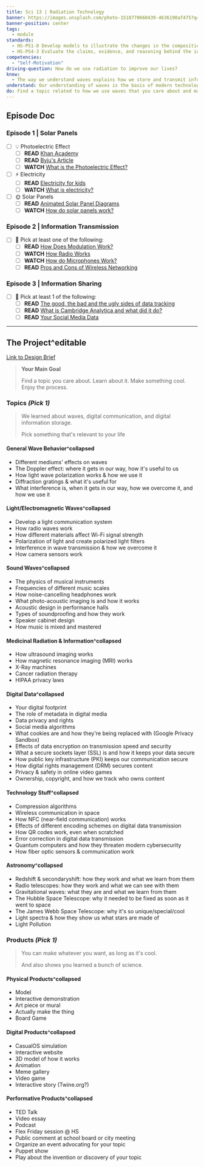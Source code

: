 ```yaml
---
title: Sci 13 | Radiation Technology
banner: https://images.unsplash.com/photo-1518770660439-4636190af475?q=80&w=2670&auto=format&fit=crop&ixlib=rb-4.0.3&ixid=M3wxMjA3fDB8MHxwaG90by1wYWdlfHx8fGVufDB8fHx8fA%3D%3D
banner-position: center
tags:
  - module
standards:
  - HS-PS1-8 Develop models to illustrate the changes in the composition of the nucleus of the atom and the energy released during the processes of fission, fusion, and radioactive decay.
  - HS-PS4-3 Evaluate the claims, evidence, and reasoning behind the idea that electromagnetic radiation can be described either by a wave model or a particle model, and that for some situations one model is more useful than the other.
competencies:
  - "Self-Motivation"
driving-question: How do we use radiation to improve our lives?
know:
  - The way we understand waves explains how we store and transmit information and why our information is at risk.
understand: Our understanding of waves is the basis of modern technology
do: Find a topic related to how we use waves that you care about and make something cool.
---
```


## Episode Doc
### Episode 1 | Solar Panels
- [ ] 💡 Photoelectric Effect
	- [ ] **READ** [Khan Academy](https://www.khanacademy.org/science/chemistry/atomic-structure-and-properties/bohr-model-hydrogen/a/photoelectric-effect)
	- [ ] **READ** [Byju's Article](https://byjus.com/jee/photoelectric-effect/)
	- [ ] **WATCH** [What is the Photoelectric Effect?](https://www.youtube.com/watch?v=6cZj4bMTo2w)
- [ ] ⚡️ Electricity
	- [ ] **READ** [Electricity for kids](https://www.explainthatstuff.com/electricity.html)
	- [ ] **WATCH** [What is electricity?](https://www.youtube.com/watch?v=ru032Mfsfig)
- [ ] 🌞 Solar Panels
	- [ ] **READ** [Animated Solar Panel Diagrams](https://www.visualcapitalist.com/animation-how-solar-panels-work/)
	- [ ] **WATCH** [How do solar panels work?](https://www.youtube.com/watch?v=xKxrkht7CpY)
### Episode 2 | Information Transmission
- [ ] 🤔 Pick at least one of the following:
	- [ ] **READ** [How Does Modulation Work?](https://www.taitradioacademy.com/topic/how-does-modulation-work-1-1/)
	- [ ] **WATCH** [How Radio Works](https://cdn.jwplayer.com/players/4w3iWj3A-Qc3NyWj4.html)
	- [ ] **WATCH** [How do Microphones Work?](https://www.youtube.com/watch?v=vRmEeNNXSfk)
	- [ ] **READ** [Pros and Cons of Wireless Networking](https://www.grabzoom.co.uk/single-post/advantages-and-disadvantages-of-wireless-networking)
### Episode 3 | Information Sharing
- [ ] 🤔 Pick at least 1 of the following:
	- [ ] **READ** [The good, the bad and the ugly sides of data tracking](https://internethealthreport.org/2018/the-good-the-bad-and-the-ugly-sides-of-data-tracking/)
	- [ ] **READ** [What is Cambridge Analytica and what did it do?](https://www.reuters.com/article/us-facebook-cambridge-analytica-factbox-idUSKBN1GW07F)
	- [ ] **READ** [Your Social Media Data](https://www.juicer.io/blog/your-social-media-data-what-s-collected-and-how-is-it-used)

---
## The Project^editable
[Link to Design Brief](https://docs.google.com/presentation/d/1rUwiW9fqeHPYLs-bKHPk5nmbWfPKdkFTbenjhVjPb1s/edit#slide=id.g24c80d3e44d_0_0)

> **Your Main Goal**
> 
> Find a topic you care about. Learn about it. Make something cool. Enjoy the process.

### Topics *(Pick 1)*
> We learned about waves, digital communication, and digital information storage.
> 
> Pick something that's relevant to your life


#### General Wave Behavior^collapsed
- Different mediums' effects on waves
- The Doppler effect: where it gets in our way, how it's useful to us
- How light wave polarization works & how we use it
- Diffraction gratings & what it's useful for
- What interference is, when it gets in our way, how we overcome it, and how we use it

#### Light/Electromagnetic Waves^collapsed
- Develop a light communication system
- How radio waves work
- How different materials affect Wi-Fi signal strength
- Polarization of light and create polarized light filters
- Interference in wave transmission & how we overcome it
- How camera sensors work

#### Sound Waves^collapsed
- The physics of musical instruments
- Frequencies of different music scales
- How noise-cancelling headphones work
- What photo-acoustic imaging is and how it works
- Acoustic design in performance halls
- Types of soundproofing and how they work
- Speaker cabinet design
- How music is mixed and mastered

#### Medicinal Radiation & Information^collapsed
- How ultrasound imaging works
- How magnetic resonance imaging (MRI) works
- X-Ray machines
- Cancer radiation therapy
- HIPAA privacy laws

#### Digital Data^collapsed
- Your digital footprint
- The role of metadata in digital media
- Data privacy and rights
- Social media algorithms
- What cookies are and how they're being replaced with (Google Privacy Sandbox)
- Effects of data encryption on transmission speed and security
- What a secure sockets layer (SSL) is and how it keeps your data secure
- How public key infrastructure (PKI) keeps our communication secure
- How digital rights management (DRM) secures content
- Privacy & safety in online video games
- Ownership, copyright, and how we track who owns content

#### Technology Stuff^collapsed
- Compression algorithms
- Wireless communication in space
- How NFC (near-field communication) works
- Effects of different encoding schemes on digital data transmission
- How QR codes work, even when scratched
- Error correction in digital data transmission
- Quantum computers and how they threaten modern cybersecurity
- How fiber optic sensors & communication work

#### Astronomy^collapsed
- Redshift & secondaryshift: how they work and what we learn from them
- Radio telescopes: how they work and what we can see with them
- Gravitational waves: what they are and what we learn from them
- The Hubble Space Telescope: why it needed to be fixed as soon as it went to space
- The James Webb Space Telescope: why it's so unique/special/cool
- Light spectra & how they show us what stars are made of
- Light Pollution


### Products *(Pick 1)*
> You can make whatever you want, as long as it's cool.
> 
> And also shows you learned a bunch of science.

#### Physical Products^collapsed
- Model
- Interactive demonstration
- Art piece or mural
- Actually make the thing
- Board Game

#### Digital Products^collapsed
- CasualOS simulation
- Interactive website
- 3D model of how it works
- Animation
- Meme gallery
- Video game
- Interactive story (Twine.org?)

#### Performative Products^collapsed
- TED Talk
- Video essay
- Podcast
- Flex Friday session @ HS
- Public comment at school board or city meeting
- Organize an event advocating for your topic
- Puppet show
- Play about the invention or discovery of your topic
